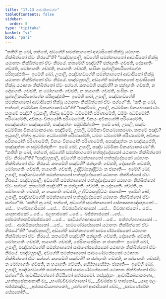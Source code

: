 ```yaml
---
title: "17.13 ආවාසිකවග්ග"
tableOfContents: false
sidebar:
  order: 5
type: "tipitaka"
basket: "vi"
book: "pari"
---
```



<DynamicBreadcrumb />

<Division number="461" book="pari">

<Paragraph number="2164" book="pari">
“කතිහි නු ඛෝ, භන්තේ, අඞ්ගේහි සමන්නාගතෝ ආවාසිකෝ භික්ඛු යථාභතං නික්ඛිත්තෝ ඒවං නිරයේ”ති?
</Paragraph>

<Paragraph number="2165" book="pari">
“පඤ්චහුපාලි, අඞ්ගේහි සමන්නාගතෝ ආවාසිකෝ භික්ඛු යථාභතං නික්ඛිත්තෝ ඒවං නිරයේ. කතමේහි පඤ්චහි? ඡන්දාගතිං ගච්ඡති, දෝසාගතිං ගච්ඡති, මෝහාගතිං ගච්ඡති, භයාගතිං ගච්ඡති, සංඝිකං පුග්ගලිකපරිභෝගේන පරිභුඤ්ජති—  ඉමේහි ඛෝ, උපාලි, පඤ්චහඞ්ගේහි සමන්නාගතෝ ආවාසිකෝ භික්ඛු යථාභතං නික්ඛිත්තෝ ඒවං නිරයේ.
</Paragraph>

<Paragraph number="2166" book="pari">
පඤ්චහුපාලි, අඞ්ගේහි සමන්නාගතෝ ආවාසිකෝ භික්ඛු යථාභතං නික්ඛිත්තෝ ඒවං සග්ගේ. කතමේහි පඤ්චහි? න ඡන්දාගතිං ගච්ඡති, න දෝසාගතිං ගච්ඡති, න මෝහාගතිං ගච්ඡති, න භයාගතිං ගච්ඡති, සංඝිකං න පුග්ගලිකපරිභෝගේන පරිභුඤ්ජති—  ඉමේහි ඛෝ, උපාලි, පඤ්චහඞ්ගේහි සමන්නාගතෝ ආවාසිකෝ භික්ඛු යථාභතං නික්ඛිත්තෝ ඒවං සග්ගේ”ති.
</Paragraph>

</Division>
<Division number="462" book="pari">

<Paragraph number="2167" book="pari">
“කති නු ඛෝ, භන්තේ, අධම්මිකා විනයබ්‍යාකරණා”ති?
</Paragraph>

<Paragraph number="2168" book="pari">
“පඤ්චිමේ, උපාලි, අධම්මිකා විනයබ්‍යාකරණා. කතමේ පඤ්ච? ඉධුපාලි, භික්ඛු අධම්මං ධම්මෝති පරිණාමේති, ධම්මං අධම්මෝති පරිණාමේති, අවිනයං විනයෝති පරිණාමේති, විනයං අවිනයෝති පරිණාමේති, අපඤ්ඤත්තං පඤ්ඤාපේති, පඤ්ඤත්තං සමුච්ඡින්දති—  ඉමේ ඛෝ, උපාලි, පඤ්ච අධම්මිකා විනයබ්‍යාකරණා. පඤ්චිමේ, උපාලි, ධම්මිකා විනයබ්‍යාකරණා. කතමේ පඤ්ච? ඉධුපාලි, භික්ඛු අධම්මං අධම්මෝති පරිණාමේති, ධම්මං ධම්මෝති පරිණාමේති, අවිනයං අවිනයෝති පරිණාමේති, විනයං විනයෝති පරිණාමේති, අපඤ්ඤත්තං න පඤ්ඤපේති, පඤ්ඤත්තං න සමුච්ඡින්දති—  ඉමේ ඛෝ, උපාලි, පඤ්ච ධම්මිකා විනයබ්‍යාකරණා”ති.
</Paragraph>

</Division>
<Division number="463" book="pari">

<Paragraph number="2169" book="pari">
“කතිහි නු ඛෝ, භන්තේ, අඞ්ගේහි සමන්නාගතෝ භත්තුද්දේසකෝ යථාභතං නික්ඛිත්තෝ ඒවං නිරයේ”ති?
</Paragraph>

<Paragraph number="2170" book="pari">
“පඤ්චහුපාලි, අඞ්ගේහි සමන්නාගතෝ භත්තුද්දේසකෝ යථාභතං නික්ඛිත්තෝ ඒවං නිරයේ. කතමේහි පඤ්චහි? ඡන්දාගතිං ගච්ඡති, දෝසාගතිං ගච්ඡති, මෝහාගතිං ගච්ඡති, භයාගතිං ගච්ඡති, උද්දිට්ඨානුද්දිට්ඨං න ජානාති—  ඉමේහි ඛෝ, උපාලි, පඤ්චහඞ්ගේහි සමන්නාගතෝ භත්තුද්දේසකෝ යථාභතං නික්ඛිත්තෝ ඒවං නිරයේ.
</Paragraph>

<Paragraph number="2171" book="pari">
පඤ්චහුපාලි, අඞ්ගේහි සමන්නාගතෝ භත්තුද්දේසකෝ යථාභතං නික්ඛිත්තෝ ඒවං සග්ගේ. කතමේහි පඤ්චහි? න ඡන්දාගතිං ගච්ඡති, න දෝසාගතිං ගච්ඡති, න මෝහාගතිං ගච්ඡති, න භයාගතිං ගච්ඡති, උද්දිට්ඨානුද්දිට්ඨං ජානාති—  ඉමේහි ඛෝ, උපාලි, පඤ්චහඞ්ගේහි සමන්නාගතෝ භත්තුද්දේසකෝ යථාභතං නික්ඛිත්තෝ ඒවං සග්ගේ”ති.
</Paragraph>

</Division>
<Division number="464" book="pari">

<Paragraph number="2172" book="pari">
“කතිහි නු ඛෝ, භන්තේ, අඞ්ගේහි සමන්නාගතෝ සේනාසනපඤ්ඤාපකෝ …පේ…  භණ්ඩාගාරිකෝ …පේ…  චීවරපටිග්ගාහකෝ …පේ…  චීවරභාජකෝ …පේ…  යාගුභාජකෝ …පේ…  ඵලභාජකෝ …පේ…  ඛජ්ජභාජකෝ …පේ…  අප්පමත්තකවිස්සජ්ජකෝ …පේ…  සාටියග්ගාහාපකෝ …පේ…  පත්තග්ගාහාපකෝ …පේ…  ආරාමිකපේසකෝ …පේ…  සාමණේරපේසකෝ යථාභතං නික්ඛිත්තෝ ඒවං නිරයේ”ති?
</Paragraph>

<Paragraph number="2173" book="pari">
“පඤ්චහුපාලි, අඞ්ගේහි සමන්නාගතෝ සාමණේරපේසකෝ යථාභතං නික්ඛිත්තෝ ඒවං නිරයේ. කතමේහි පඤ්චහි? ඡන්දාගතිං ගච්ඡති, දෝසාගතිං ගච්ඡති, මෝහාගතිං ගච්ඡති, භයාගතිං ගච්ඡති, පේසිතාපේසිතං න ජානාති—  ඉමේහි ඛෝ, උපාලි, පඤ්චහඞ්ගේහි සමන්නාගතෝ සාමණේරපේසකෝ යථාභතං නික්ඛිත්තෝ ඒවං නිරයේ. පඤ්චහුපාලි, අඞ්ගේහි සමන්නාගතෝ සාමණේරපේසකෝ යථාභතං නික්ඛිත්තෝ ඒවං සග්ගේ. කතමේහි පඤ්චහි? න ඡන්දාගතිං ගච්ඡති, න දෝසාගතිං ගච්ඡති, න මෝහාගතිං ගච්ඡති, න භයාගතිං ගච්ඡති, පේසිතාපේසිතං ජානාති—  ඉමේහි ඛෝ, උපාලි, පඤ්චහඞ්ගේහි සමන්නාගතෝ සාමණේරපේසකෝ යථාභතං නික්ඛිත්තෝ ඒවං සග්ගේ”ති.

</Paragraph>
</Division>

<Paragraph number="2174" type="center" book="pari">
ආවාසිකවග්ගෝ නිට්ඨිතෝ තේරසමෝ.



</Paragraph>

<Paragraph number="2175" type="center" book="pari">
තස්සුද්දානං


</Paragraph>

<Paragraph number="2176" type="verses" book="pari">
_ආවාසිකබ්‍යාකරණා,_  
_භත්තුසේනාසනානි ච;_  
_භණ්ඩචීවරග්ගාහෝ ච,_  
_චීවරස්ස ච භාජකෝ._  

</Paragraph>

<Paragraph number="2177" type="verses" book="pari">
_යාගු ඵලං ඛජ්ජකඤ්ච,_  
_අප්පසාටියගාහකෝ;_  
_පත්තෝ ආරාමිකෝ චේව,_  
_සාමණේරේන පේසකෝති._
</Paragraph>